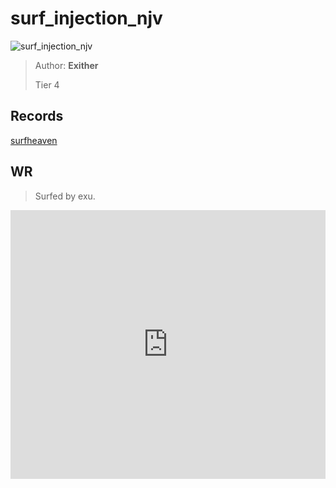 
# surf_injection_njv

![surf_injection_njv](https://raw.githubusercontent.com/Sayt123/SurfMapPics/Maps-and-bonuses/csgo/surf_injection_njv.jpg)

> Author: **Exither**
>
> Tier 4

## Records

[surfheaven](https://surfheaven.eu/map/surf_injection_njv)

## WR

> Surfed by exu.

<iframe
width="100%"
height="430"
src="https://www.youtube.com/embed/Ens0S8UF8PQ"
frameborder="0"
allow="accelerometer; autoplay; clipboard-write; encrypted-media; gyroscope; picture-in-picture"
allowFullScreen
/>

```md

[Surf Timer] - exu finished in 01:11:78 (WR -00:01:11). Improving by 00:03:23
[Surf Timer] - exu beat the map record! Rank: 1/1845

Previous WR holder: Shuffle


```
                